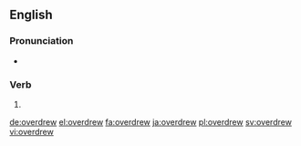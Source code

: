 ==English==

===Pronunciation===
* {{a|US}} {{IPA|/oʊ.vɚ.dru/|lang=en}}

===Verb===
{{head|en}}

# {{en-simple past of|overdraw}}

[[de:overdrew]]
[[el:overdrew]]
[[fa:overdrew]]
[[ja:overdrew]]
[[pl:overdrew]]
[[sv:overdrew]]
[[vi:overdrew]]